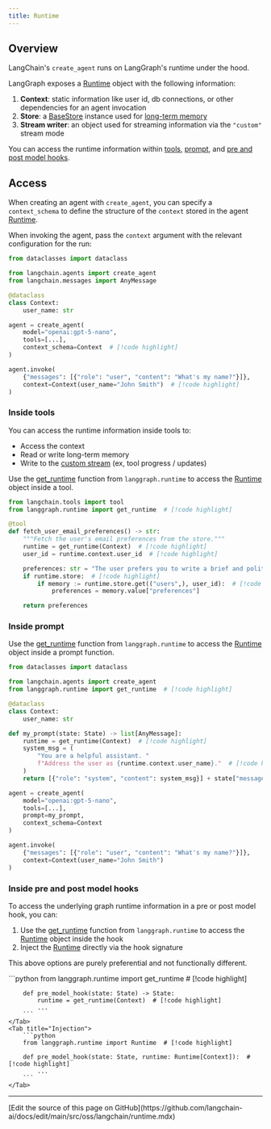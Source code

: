 ```yaml
---
title: Runtime
---
```



<AlphaCallout />

## Overview

LangChain's `create_agent` runs on LangGraph's runtime under the hood.


LangGraph exposes a [Runtime](https://langchain-ai.github.io/langgraph/reference/runtime/#langgraph.runtime.Runtime) object with the following information:

1. **Context**: static information like user id, db connections, or other dependencies for an agent invocation
2. **Store**: a [BaseStore](https://langchain-ai.github.io/langgraph/reference/store/#langgraph.store.base.BaseStore) instance used for [long-term memory](/oss/python/langchain/long-term-memory)
3. **Stream writer**: an object used for streaming information via the `"custom"` stream mode

You can access the runtime information within [tools](#inside-tools), [prompt](#inside-prompt), and [pre and post model hooks](#inside-pre-and-post-model-hooks).

## Access

When creating an agent with `create_agent`, you can specify a `context_schema` to define the structure of the `context` stored in the agent [Runtime](https://langchain-ai.github.io/langgraph/reference/runtime/#langgraph.runtime.Runtime).



When invoking the agent, pass the `context` argument with the relevant configuration for the run:

```python
from dataclasses import dataclass

from langchain.agents import create_agent
from langchain.messages import AnyMessage

@dataclass
class Context:
    user_name: str

agent = create_agent(
    model="openai:gpt-5-nano",
    tools=[...],
    context_schema=Context  # [!code highlight]
)

agent.invoke(
    {"messages": [{"role": "user", "content": "What's my name?"}]},
    context=Context(user_name="John Smith")  # [!code highlight]
)
```



### Inside tools

You can access the runtime information inside tools to:

* Access the context
* Read or write long-term memory
* Write to the [custom stream](/oss/python/langchain/streaming#custom-updates) (ex, tool progress / updates)

Use the [get_runtime](https://langchain-ai.github.io/langgraph/reference/runtime/#langgraph.runtime.get_runtime) function from `langgraph.runtime` to access the [Runtime](https://langchain-ai.github.io/langgraph/reference/runtime/#langgraph.runtime.Runtime) object inside a tool.

```python
from langchain.tools import tool
from langgraph.runtime import get_runtime  # [!code highlight]

@tool
def fetch_user_email_preferences() -> str:
    """Fetch the user's email preferences from the store."""
    runtime = get_runtime(Context)  # [!code highlight]
    user_id = runtime.context.user_id  # [!code highlight]

    preferences: str = "The user prefers you to write a brief and polite email."
    if runtime.store:  # [!code highlight]
        if memory := runtime.store.get(("users",), user_id):  # [!code highlight]
            preferences = memory.value["preferences"]

    return preferences
```



### Inside prompt

Use the [get_runtime](https://langchain-ai.github.io/langgraph/reference/runtime/#langgraph.runtime.get_runtime) function from `langgraph.runtime` to access the [Runtime](https://langchain-ai.github.io/langgraph/reference/runtime/#langgraph.runtime.Runtime) object inside a prompt function.

```python
from dataclasses import dataclass

from langchain.agents import create_agent
from langgraph.runtime import get_runtime  # [!code highlight]

@dataclass
class Context:
    user_name: str

def my_prompt(state: State) -> list[AnyMessage]:
    runtime = get_runtime(Context)  # [!code highlight]
    system_msg = (
        "You are a helpful assistant. "
        f"Address the user as {runtime.context.user_name}."  # [!code highlight]
    )
    return [{"role": "system", "content": system_msg}] + state["messages"]

agent = create_agent(
    model="openai:gpt-5-nano",
    tools=[...],
    prompt=my_prompt,
    context_schema=Context
)

agent.invoke(
    {"messages": [{"role": "user", "content": "What's my name?"}]},
    context=Context(user_name="John Smith")
)
```



### Inside pre and post model hooks

To access the underlying graph runtime information in a pre or post model hook, you can:

1. Use the [get_runtime](https://langchain-ai.github.io/langgraph/reference/runtime/#langgraph.runtime.get_runtime) function from `langgraph.runtime` to access the [Runtime](https://langchain-ai.github.io/langgraph/reference/runtime/#langgraph.runtime.Runtime) object inside the hook
2. Inject the [Runtime](https://langchain-ai.github.io/langgraph/reference/runtime/#langgraph.runtime.Runtime) directly via the hook signature

This above options are purely preferential and not functionally different.

<Tabs>
	<Tab title="Using get_runtime">
		```python
		from langgraph.runtime import get_runtime  # [!code highlight]

		def pre_model_hook(state: State) -> State:
		    runtime = get_runtime(Context)  # [!code highlight]
            ...
		```
	</Tab>
	<Tab title="Injection">
		```python
		from langgraph.runtime import Runtime  # [!code highlight]

		def pre_model_hook(state: State, runtime: Runtime[Context]):  # [!code highlight]
		    ...
		```
	</Tab>
</Tabs>

---

<Callout icon="pen-to-square" iconType="regular">
  [Edit the source of this page on GitHub](https://github.com/langchain-ai/docs/edit/main/src/oss/langchain/runtime.mdx)
</Callout>
